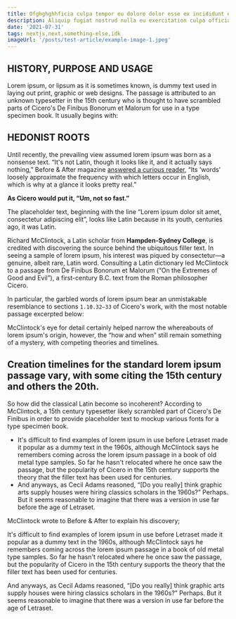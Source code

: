 ```yaml
---
title: Ofghghghhficia culpa tempor eu dolore dolor esse ex incididunt ea ullamco mollit occaecat cupidatat irure. 2
description: Aliquip fugiat nostrud nulla eu exercitation culpa officia irure dolor elit eu duis. Irure exercitation ex ad id anim fugiat mollit magna et. Proident magna exercitation amet irure est anim dolore. Sint reprehenderit ullamco aliquip dolor veniam exercitation excepteur ex cupidatat aute fugiat dolore minim. Labore reprehenderit duis nostrud eu dolore consequat sit tempor nisi irure elit dolore irure culpa. Duis ea do quis magna adipisicing laboris officia Lorem pariatur. Deserunt ex cillum incididunt id esse ipsum.
date: '2021-07-31'
tags: nextjs,next,something-else,idk
imageUrl: '/posts/test-article/example-image-1.jpeg'
---
```


## HISTORY, PURPOSE AND USAGE

Lorem ipsum, or lipsum as it is sometimes known, is dummy text used in laying out print, graphic or web designs. The passage is attributed to an unknown typesetter in the 15th century who is thought to have scrambled parts of Cicero's De Finibus Bonorum et Malorum for use in a type specimen book. It usually begins with:

## HEDONIST ROOTS

Until recently, the prevailing view assumed lorem ipsum was born as a nonsense text. “It's not Latin, though it looks like it, and it actually says nothing,” Before & After magazine [answered a curious reader](https://www.straightdope.com/columns/read/2290/what-does-the-filler-text-lorem-ipsum-mean/), “Its ‘words’ loosely approximate the frequency with which letters occur in English, which is why at a glance it looks pretty real.”

**As Cicero would put it, “Um, not so fast.”**

The placeholder text, beginning with the line “Lorem ipsum dolor sit amet, consectetur adipiscing elit”, looks like Latin because in its youth, centuries ago, it was Latin.

Richard McClintock, a Latin scholar from **Hampden-Sydney College**, is credited with discovering the source behind the ubiquitous filler text. In seeing a sample of lorem ipsum, his interest was piqued by consectetur—a genuine, albeit rare, Latin word. Consulting a Latin dictionary led McClintock to a passage from De Finibus Bonorum et Malorum (“On the Extremes of Good and Evil”), a first-century B.C. text from the Roman philosopher Cicero.

In particular, the garbled words of lorem ipsum bear an unmistakable resemblance to sections `1.10.32–33` of Cicero's work, with the most notable passage excerpted below:

McClintock's eye for detail certainly helped narrow the whereabouts of lorem ipsum's origin, however, the “how and when” still remain something of a mystery, with competing theories and timelines.

## Creation timelines for the standard lorem ipsum passage vary, with some citing the 15th century and others the 20th.

So how did the classical Latin become so incoherent? According to McClintock, a 15th century typesetter likely scrambled part of Cicero's De Finibus in order to provide placeholder text to mockup various fonts for a type specimen book.

- It's difficult to find examples of lorem ipsum in use before Letraset made it popular as a dummy text in the 1960s, although McClintock says he remembers coming across the lorem ipsum passage in a book of old metal type samples. So far he hasn't relocated where he once saw the passage, but the popularity of Cicero in the 15th century supports the theory that the filler text has been used for centuries.
- And anyways, as Cecil Adams reasoned, “[Do you really] think graphic arts supply houses were hiring classics scholars in the 1960s?” Perhaps. But it seems reasonable to imagine that there was a version in use far before the age of Letraset.

McClintock wrote to Before & After to explain his discovery;

It's difficult to find examples of lorem ipsum in use before Letraset made it popular as a dummy text in the 1960s, although McClintock says he remembers coming across the lorem ipsum passage in a book of old metal type samples. So far he hasn't relocated where he once saw the passage, but the popularity of Cicero in the 15th century supports the theory that the filler text has been used for centuries.

And anyways, as Cecil Adams reasoned, “[Do you really] think graphic arts supply houses were hiring classics scholars in the 1960s?” Perhaps. But it seems reasonable to imagine that there was a version in use far before the age of Letraset.
